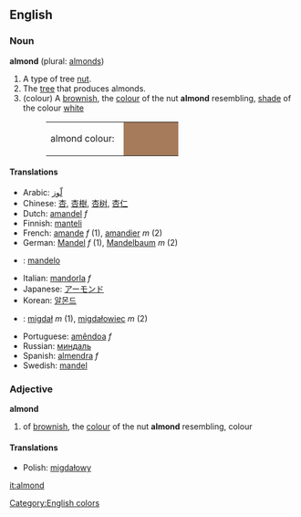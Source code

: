 ==English==
[[Category:English colors]]

===Noun===
'''almond''' (plural: [[almonds]])

#A type of tree [[nut]].
#The [[tree]] that produces almonds.
#(colour) A [[brownish]], the [[colour]] of the nut '''almond''' resembling, [[shade]] of the colour [[white]]
#:<table><tr><td>almond colour: &nbsp;</td><td bgcolor="#A67B5B" width="80">&nbsp; </td></tr></table>


====Translations====
*Arabic: [[لّوز]]
*Chinese: [[杏]], [[杏樹]], [[杏树]], [[杏仁]]
*Dutch: [[amandel]] ''f''
*Finnish: [[manteli]]
*French: [[amande]] ''f'' (1), [[amandier]] ''m'' (2)
*German: [[Mandel]] ''f'' (1), [[Mandelbaum]] ''m'' (2)
* {{io}} : [[mandelo]]
*Italian: [[mandorla]] ''f''
*Japanese: [[アーモンド]]
*Korean: [[알몬드]]
*{{pl}}: [[migdał]] ''m'' (1), [[migdałowiec]] ''m'' (2)
*Portuguese: [[amêndoa]] ''f''
*Russian: [[миндаль]]
*Spanish: [[almendra]] ''f''
*Swedish: [[mandel]]

===Adjective===
'''almond'''

#of [[brownish]], the [[colour]] of the nut '''almond''' resembling, colour

====Translations====
*Polish: [[migdałowy]]

[[it:almond]]